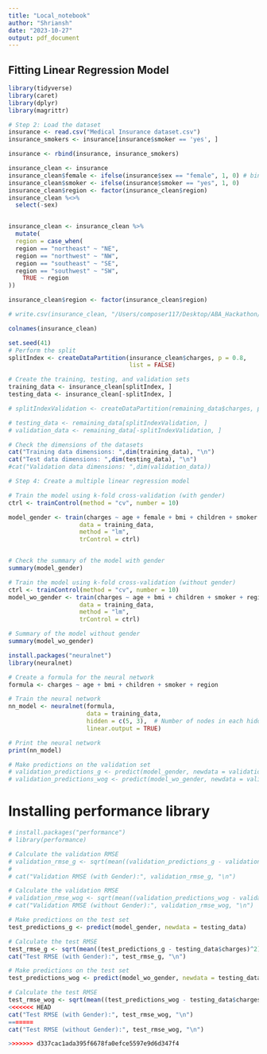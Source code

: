 ```yaml
---
title: "Local_notebook"
author: "Shriansh"
date: "2023-10-27"
output: pdf_document
---
```


## Fitting Linear Regression Model
```r
library(tidyverse)
library(caret)
library(dplyr)
library(magrittr)
```


```r
# Step 2: Load the dataset
insurance <- read.csv("Medical Insurance dataset.csv")
insurance_smokers <- insurance[insurance$smoker == 'yes', ]

insurance <- rbind(insurance, insurance_smokers)
```

```r
insurance_clean <- insurance
insurance_clean$female <- ifelse(insurance$sex == "female", 1, 0) # binary var
insurance_clean$smoker <- ifelse(insurance$smoker == "yes", 1, 0) 
insurance_clean$region <- factor(insurance_clean$region)
insurance_clean %<>% 
  select(-sex)


insurance_clean <- insurance_clean %>%
  mutate(
  region = case_when(
  region == "northeast" ~ "NE",
  region == "northwest" ~ "NW",
  region == "southeast" ~ "SE",
  region == "southwest" ~ "SW",
    TRUE ~ region  
))

insurance_clean$region <- factor(insurance_clean$region)
```

```r
# write.csv(insurance_clean, "/Users/composer117/Desktop/ABA_Hackathon/cleaned_df.csv", row.names = FALSE)
```

```r
colnames(insurance_clean)
```

```r
set.seed(41)
# Perform the split
splitIndex <- createDataPartition(insurance_clean$charges, p = 0.8, 
                                  list = FALSE)

# Create the training, testing, and validation sets
training_data <- insurance_clean[splitIndex, ]
testing_data <- insurance_clean[-splitIndex, ]

# splitIndexValidation <- createDataPartition(remaining_data$charges, p = 0.5, list = FALSE)

# testing_data <- remaining_data[splitIndexValidation, ]
# validation_data <- remaining_data[-splitIndexValidation, ]

# Check the dimensions of the datasets
cat("Training data dimensions: ",dim(training_data), "\n")
cat("Test data dimensions: ",dim(testing_data), "\n")
#cat("Validation data dimensions: ",dim(validation_data))

```

```r
# Step 4: Create a multiple linear regression model

# Train the model using k-fold cross-validation (with gender)
ctrl <- trainControl(method = "cv", number = 10)

model_gender <- train(charges ~ age + female + bmi + children + smoker + region, 
                    data = training_data, 
                    method = "lm",
                    trControl = ctrl)


# Check the summary of the model with gender
summary(model_gender)
```


```r
# Train the model using k-fold cross-validation (without gender)
ctrl <- trainControl(method = "cv", number = 10)
model_wo_gender <- train(charges ~ age + bmi + children + smoker + region, 
                    data = training_data, 
                    method = "lm",
                    trControl = ctrl)

# Summary of the model without gender
summary(model_wo_gender)
```
```r
install.packages("neuralnet")
library(neuralnet)

```
```r
# Create a formula for the neural network
formula <- charges ~ age + bmi + children + smoker + region

# Train the neural network
nn_model <- neuralnet(formula,
                      data = training_data,
                      hidden = c(5, 3),  # Number of nodes in each hidden layer
                      linear.output = TRUE)  

# Print the neural network
print(nn_model)

```


```r
# Make predictions on the validation set
# validation_predictions_g <- predict(model_gender, newdata = validation_data)
# validation_predictions_wog <- predict(model_wo_gender, newdata = validation_data)
```

# Installing performance library
```r
# install.packages("performance")
# library(performance)
```

```r
# Calculate the validation RMSE
# validation_rmse_g <- sqrt(mean((validation_predictions_g - validation_data$charges)^2))
# 
# cat("Validation RMSE (with Gender):", validation_rmse_g, "\n")
```


```r
# Calculate the validation RMSE
# validation_rmse_wog <- sqrt(mean((validation_predictions_wog - validation_data$charges)^2))
# cat("Validation RMSE (without Gender):", validation_rmse_wog, "\n")
```


```r
# Make predictions on the test set
test_predictions_g <- predict(model_gender, newdata = testing_data)

# Calculate the test RMSE
test_rmse_g <- sqrt(mean((test_predictions_g - testing_data$charges)^2))
cat("Test RMSE (with Gender):", test_rmse_g, "\n")

```

```r
# Make predictions on the test set
test_predictions_wog <- predict(model_wo_gender, newdata = testing_data)

# Calculate the test RMSE
test_rmse_wog <- sqrt(mean((test_predictions_wog - testing_data$charges)^2))
<<<<<<< HEAD
cat("Test RMSE (with Gender):", test_rmse_wog, "\n")
=======
cat("Test RMSE (without Gender):", test_rmse_wog, "\n")

>>>>>>> d337cac1ada395f6678fa0efce5597e9d6d347f4
```


